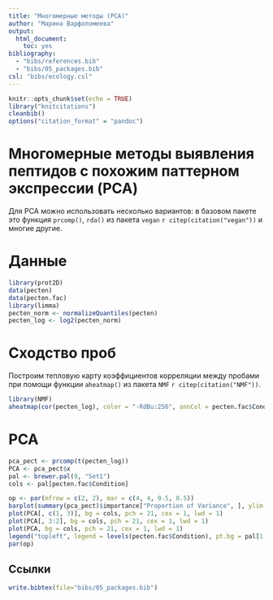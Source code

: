 ```yaml
---
title: "Многомерные методы (PCA)"
author: "Марина Варфоломеева"
output:
  html_document:
    toc: yes
bibliography:
  - "bibs/references.bib"
  - "bibs/05_packages.bib"
csl: "bibs/ecology.csl"
---
```


```r
knitr::opts_chunk$set(echo = TRUE)
library("knitcitations")
cleanbib()
options("citation_format" = "pandoc")
```

# Многомерные методы выявления пептидов с похожим паттерном экспрессии (PCA)

Для PCA можно использовать несколько вариантов: в базовом пакете это функция `prcomp()`, `rda()` из пакета `vegan` `r citep(citation("vegan"))` и многие другие.


# Данные

```r
library(prot2D)
data(pecten)
data(pecten.fac)
library(limma)
pecten_norm <- normalizeQuantiles(pecten)
pecten_log <- log2(pecten_norm)
```

# Сходство проб

Построим тепловую карту коэффициентов корреляции между пробами при помощи функции `aheatmap()` из пакета `NMF` `r citep(citation("NMF"))`.

```r
library(NMF)
aheatmap(cor(pecten_log), color = "-RdBu:256", annCol = pecten.fac$Condition)
```

# PCA

```r
pca_pect <- prcomp(t(pecten_log))
PCA <- pca_pect$x
pal <- brewer.pal(9, "Set1")
cols <- pal[pecten.fac$Condition]

op <- par(mfrow = c(2, 2), mar = c(4, 4, 0.5, 0.5))
barplot(summary(pca_pect)$importance["Proportion of Variance", ], ylim = c(0, 1))
plot(PCA[, c(1, 3)], bg = cols, pch = 21, cex = 1, lwd = 1)
plot(PCA[, 3:2], bg = cols, pch = 21, cex = 1, lwd = 1)
plot(PCA, bg = cols, pch = 21, cex = 1, lwd = 1)
legend("topleft", legend = levels(pecten.fac$Condition), pt.bg = pal[1:2], pch = 21)
par(op)
```



## Ссылки

```r
write.bibtex(file="bibs/05_packages.bib")
```
